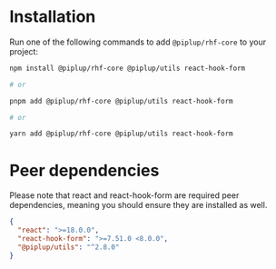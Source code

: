
<Meta title="RHF-Core/Installation" />

# Installation

Run one of the following commands to add `@piplup/rhf-core` to your project:

```bash
npm install @piplup/rhf-core @piplup/utils react-hook-form

# or

pnpm add @piplup/rhf-core @piplup/utils react-hook-form

# or

yarn add @piplup/rhf-core @piplup/utils react-hook-form
```

# Peer dependencies

Please note that react and react-hook-form are required peer dependencies, meaning you should ensure they are installed as well.

```json
{
  "react": ">=18.0.0",
  "react-hook-form": ">=7.51.0 <8.0.0",
  "@piplup/utils": "^2.8.0"
}
```
